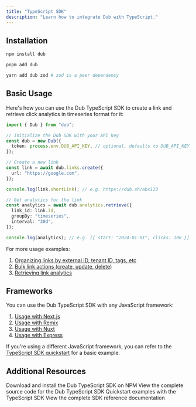 ```yaml
---
title: "TypeScript SDK"
description: "Learn how to integrate Dub with TypeScript."
---
```


## Installation

<CodeGroup>

```bash npm
npm install dub
```

```bash pnpm
pnpm add dub
```

```bash yarn
yarn add dub zod # zod is a peer dependency
```

</CodeGroup>

## Basic Usage

Here's how you can use the Dub TypeScript SDK to create a link and retrieve click analytics in timeseries format for it:

```typescript
import { Dub } from "dub";

// Initialize the Dub SDK with your API key
const dub = new Dub({
  token: process.env.DUB_API_KEY, // optional, defaults to DUB_API_KEY
});

// Create a new link
const link = await dub.links.create({
  url: "https://google.com",
});

console.log(link.shortLink); // e.g. https://dub.sh/abc123

// Get analytics for the link
const analytics = await dub.analytics.retrieve({
  link_id: link.id,
  groupBy: "timeseries",
  interval: "30d",
});

console.log(analytics); // e.g. [{ start: "2024-01-01", clicks: 100 }]
```

For more usage examples:

1. [Organizing links by external ID, tenant ID, tags, etc](/concepts/links/organization)
2. [Bulk link actions (create, update, delete)](/concepts/links/bulk-actions)
3. [Retrieving link analytics](/concepts/analytics)

## Frameworks

You can use the Dub TypeScript SDK with any JavaScript framework:

1. [Usage with Next.js](/sdks/quickstart/nextjs)
2. [Usage with Remix](/sdks/quickstart/remix)
3. [Usage with Nuxt](/sdks/quickstart/nuxt)
4. [Usage with Express](/sdks/quickstart/express)

If you're using a different JavaScript framework, you can refer to the [TypeScript SDK quickstart](/sdks/quickstart/typescript) for a basic example.

## Additional Resources

<CardGroup cols={2}>
  <Card title="NPM Package" icon="npm" href="https://d.to/ts/sdk">
    Download and install the Dub TypeScript SDK on NPM
  </Card>
  <Card
    title="Source Code"
    icon="github"
    href="https://github.com/dubinc/dub-ts"
  >
    View the complete source code for the Dub TypeScript SDK
  </Card>
  <Card
    title="Examples"
    icon="github"
    href="https://github.com/dubinc/examples/tree/main/typescript"
  >
    Quickstart examples with the TypeScript SDK
  </Card>
  <Card
    title="SDK Reference"
    icon="book"
    iconType="solid"
    href="https://github.com/dubinc/dub-ts/blob/main/README.md"
  >
    View the complete SDK reference documentation
  </Card>
</CardGroup>
